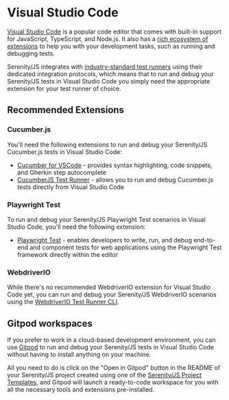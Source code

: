 # Visual Studio Code

[Visual Studio Code](https://code.visualstudio.com/) is a popular code editor that comes with built-in support for JavaScript, TypeScript, and Node.js.
It also has a [rich ecosystem of extensions](https://marketplace.visualstudio.com/vscode) to help you with your development tasks, such as running and debugging tests.

Serenity/JS integrates with [industry-standard test runners](/handbook/test-runners/) using their dedicated integration protocols,
which means that to run and debug your Serenity/JS tests in Visual Studio Code you simply need the appropriate extension for your test runner of choice.

## Recommended Extensions

### Cucumber.js

You'll need the following extensions to run and debug your Serenity/JS Cucumber.js tests in Visual Studio Code:
- [Cucumber for VSCode](https://marketplace.visualstudio.com/items?itemName=CucumberOpen.cucumber-official) - provides syntax highlighting, code snippets, and Gherkin step autocomplete
- [CucumberJS Test Runner](https://marketplace.visualstudio.com/items?itemName=balrog994.cucumber-test-runner) - allows you to run and debug Cucumber.js tests directly from Visual Studio Code

### Playwright Test

To run and debug your Serenity/JS Playwright Test scenarios in Visual Studio Code, you'll need the following extension:
- [Playwright Test](https://marketplace.visualstudio.com/items?itemName=ms-playwright.playwright) - enables developers to write, run, and debug end-to-end and component tests for web applications using the Playwright Test framework directly within the editor

### WebdriverIO

While there's no recommended WebdriverIO extension for Visual Studio Code yet, you can run and debug your Serenity/JS WebdriverIO scenarios using the [WebdriverIO Test Runner CLI](https://webdriver.io/docs/testrunner).

## Gitpod workspaces

If you prefer to work in a cloud-based development environment, you can use [Gitpod](https://www.gitpod.io/) to run and debug your Serenity/JS tests in Visual Studio Code without having to install anything on your machine.

All you need to do is click on the "Open in Gitpod" button in the README
of your Serenity/JS project created using one of the [Serenity/JS Project Templates](/handbook/project-templates/),
and Gitpod will launch a ready-to-code workspace for you with all the necessary tools and extensions pre-installed.
